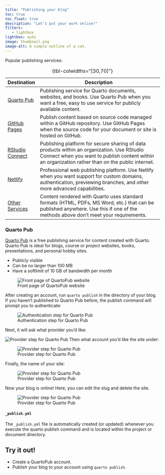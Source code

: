 ```yaml
---
title: "Publishing your blog"
toc: true
toc_float: true
description: "Let's put your work online!"
filters:
   - lightbox
lightbox: auto
image: thumbnail.png
image-alt: A simple outline of a cat.
---
```


Popular publishing services:

| Destination                            | Description                                                                                                                                                                                     |
|----------------------------------------|-------------------------------------------------------------------------------------------------------------------------------------------------------------------------------------------------|
| [Quarto Pub](quarto-pub.qmd)           | Publishing service for Quarto documents, websites, and books. Use Quarto Pub when you want a free, easy to use service for publicly available content.                                          |
| [GitHub Pages](github-pages.qmd)       | Publish content based on source code managed within a GitHub repository. Use GitHub Pages when the source code for your document or site is hosted on GitHub.                                   |
| [RStudio Connect](rstudio-connect.qmd) | Publishing platform for secure sharing of data products within an organization. Use RStudio Connect when you want to publish content within an organization rather than on the public internet. |
| [Netlify](netlify.qmd)                 | Professional web publishing platform. Use Netlify when you want support for custom domains, authentication, previewing branches, and other more advanced capabilities.                          |
| [Other Services](other.qmd)            | Content rendered with Quarto uses standard formats (HTML, PDFs, MS Word, etc.) that can be published anywhere. Use this if one of the methods above don't meet your requirements.               |

: {tbl-colwidths="\[30,70\]"}

### Quarto Pub

[Quarto Pub](https://quartopub.com/) is a free publishing service for content created with Quarto. Quarto Pub is ideal for blogs, course or project websites, books, presentations, and personal hobby sites.

* Publicly visible
* Can be no larger than 100 MB
* Have a softlimit of 10 GB of bandwidth per month

![Front page of QuartoPub website](quartopub.png)

After creating an account, run `quarto publish` in the directory of your blog. If you haven’t published to Quarto Pub before, the publish command will prompt you to authenticate:

![Authentication step for Quarto Pub](/quartopub-steps/1-auth.png)

Next, it will ask what provider you'd like:

![Provider step for Quarto Pub](/quartopub-steps/2-provider.png)
Then what account you'd like the site under:

![Provider step for Quarto Pub](/quartopub-steps/3-account.png)

Finally, the name of your site:

![Provider step for Quarto Pub](/quartopub-steps/4-name.png)

Now your blog is online! Here, you can edit the slug and delete the site.

![Provider step for Quarto Pub](/quartopub-steps/5-site.png)

#### `_publish.yml`

The `_publish.yml` file is automatically created (or updated) whenever you execute the quarto publish command and is located within the project or document directory.

:::{.callout-note}
## Try it out!

* Create a QuartoPub account.
* Publish your blog to your account using `quarto publish`.

:::